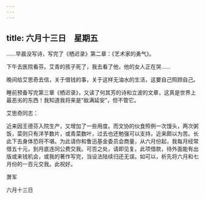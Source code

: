 ```yaml
---
---
---
```

title: 六月十三日　星期五
---




……早晨没写诗，写完了《栖迟录》第二章：《艺术家的勇气》。

下午去医院看芬。艾青的孩子死了，我去看了他，他的女人正在哭……

晚间给艾思奇去信，关于借钱的事，关于这样无油水的生活，这要自己照顾自己。

睡前预备写完第三章《栖迟录》，又读了何其芳的诗和立波的文章，这真是世界上最恶劣的东西！我知道我将来是“敌满延安”，但不管它。

艾思奇同志：

近来因王德芬入院生产，又增加了一些用度。而文协的伙食照例一次馒头，两次粥饭，菜则只有洋芋数片，或青菜数叶，过去也还勉强可以支持，近来颇以为苦。长此下去身体恐将不堪。为此请你和鲁迅基金委员会商量，从六月份起，我每月经常借五十元，到月底连同公费交我。可否之处，请即见复。此项借款，待外面能有出版或来钱机会，或我的著作写完，当设法陆续归还无误。如可以，祈先将六月和七月份的一百元交我。此祝好。

萧军

六月十三日